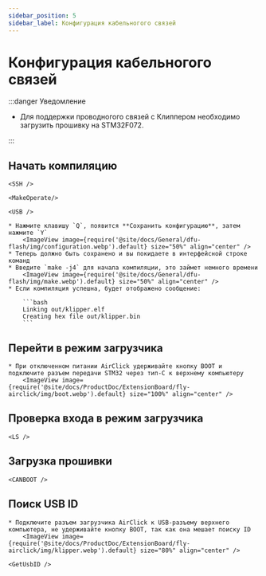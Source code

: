 ```yaml
---
sidebar_position: 5
sidebar_label: Конфигурация кабельногого связей
---
```





# Конфигурация кабельногого связей

:::danger Уведомление

* Для поддержки проводногого связей с Клиппером необходимо загрузить прошивку на STM32F072.

:::

## Начать компиляцию

    <SSH />

    <MakeOperate/>

    <USB />

    * Нажмите клавишу `Q`, появится **Сохранить конфигурацию**, затем нажмите `Y`
        <ImageView image={require('@site/docs/General/dfu-flash/img/configuration.webp').default} size="50%" align="center" />
    * Теперь должно быть сохранено и вы покидаете в интерфейсной строке команд
    * Введите `make -j4` для начала компиляции, это займет немного времени
        <ImageView image={require('@site/docs/General/dfu-flash/img/make.webp').default} size="50%" align="center" />
    * Если компиляция успешна, будет отображено сообщение:

        ```bash
        Linking out/klipper.elf
        Creating hex file out/klipper.bin
        ```

## Перейти в режим загрузчика

    * При отключенном питании AirClick удерживайте кнопку BOOT и подключите разъем передачи STM32 через тип-C к верхнему компьютеру
        <ImageView image={require('@site/docs/ProductDoc/ExtensionBoard/fly-airclick/img/boot.webp').default} size="100%" align="center" />

## Проверка входа в режим загрузчика

    <LS />

## Загрузка прошивки
    
    <CANBOOT />

## Поиск USB ID
    * Подключите разъем загрузчика AirClick к USB-разъему верхнего компьютера, не удерживайте кнопку BOOT, так как она мешает поиску ID
        <ImageView image={require('@site/docs/ProductDoc/ExtensionBoard/fly-airclick/img/klipper.webp').default} size="80%" align="center" />

    <GetUsbID />